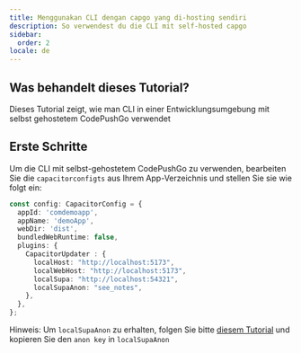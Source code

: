 ```yaml
---
title: Menggunakan CLI dengan capgo yang di-hosting sendiri
description: So verwendest du die CLI mit self-hosted capgo
sidebar:
  order: 2
locale: de
---
```


## Was behandelt dieses Tutorial?

Dieses Tutorial zeigt, wie man CLI in einer Entwicklungsumgebung mit selbst gehostetem CodePushGo verwendet

## Erste Schritte

Um die CLI mit selbst-gehostetem CodePushGo zu verwenden, bearbeiten Sie die `capacitorconfigts` aus Ihrem App-Verzeichnis und stellen Sie sie wie folgt ein:

```ts
const config: CapacitorConfig = {
  appId: 'comdemoapp',
  appName: 'demoApp',
  webDir: 'dist',
  bundledWebRuntime: false,
  plugins: {
    CapacitorUpdater : {
      localHost: "http://localhost:5173",
      localWebHost: "http://localhost:5173",
      localSupa: "http://localhost:54321",
      localSupaAnon: "see_notes",
    },
  },
};
```

Hinweis: Um `localSupaAnon` zu erhalten, folgen Sie bitte [diesem Tutorial](/docs/self-hosted/local-dev/getting-started/) und kopieren Sie den `anon key` in `localSupaAnon`